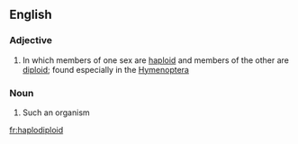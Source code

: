 ==English==

===Adjective===
{{en-adj|-}}

# {{biology|of a species}} In which members of one sex are [[haploid]] and members of the other are [[diploid]]; found especially in the [[Hymenoptera]]

===Noun===
{{en-noun}}

# Such an organism

[[fr:haplodiploid]]